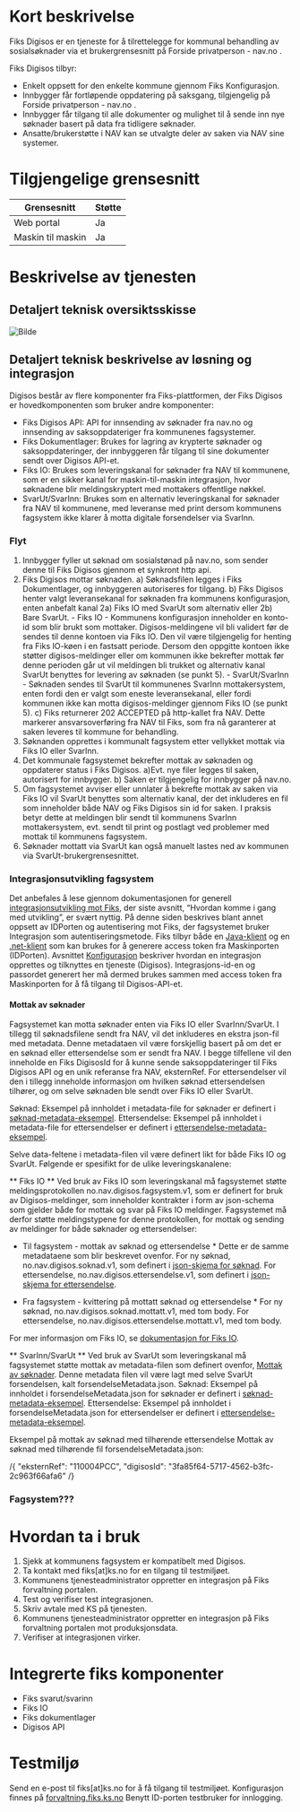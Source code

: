 # Kort beskrivelse
Fiks Digisos er en tjeneste for å tilrettelegge for kommunal behandling av sosialsøknader via et brukergrensesnitt på Forside privatperson - nav.no . 

Fiks Digisos tilbyr: 
- Enkelt oppsett for den enkelte kommune gjennom Fiks Konfigurasjon. 
- Innbygger får fortløpende oppdatering på saksgang, tilgjengelig på Forside privatperson - nav.no . 
- Innbygger får tilgang til alle dokumenter og mulighet til å sende inn nye søknader basert på data fra tidligere søknader. 
- Ansatte/brukerstøtte i NAV kan se utvalgte deler av saken via NAV sine systemer. 
 

# Tilgjengelige grensesnitt

|**Grensesnitt**|**Støtte**|
|---------------|----------|
| Web portal | Ja |
| Maskin til maskin | Ja |

# Beskrivelse av tjenesten

## Detaljert teknisk oversiktsskisse
![Bilde](../felles/images/fiks_digisos.png "")

## Detaljert teknisk beskrivelse av løsning og integrasjon
Digisos består av flere komponenter fra Fiks-plattformen, der Fiks Digisos er hovedkomponenten som bruker andre komponenter:

- Fiks Digisos API: API for innsending av søknader fra nav.no og innsending av saksoppdateriger fra kommunenes fagsystemer.
- Fiks Dokumentlager: Brukes for lagring av krypterte søknader og saksoppdateringer, der innbyggeren får tilgang til sine dokumenter sendt over Digisos API-et.
- Fiks IO: Brukes som leveringskanal for søknader fra NAV til kommunene, som er en sikker kanal for maskin-til-maskin integrasjon, hvor søknadene blir meldingskryptert med mottakers offentlige nøkkel.
- SvarUt/SvarInn: Brukes som en alternativ leveringskanal for søknader fra NAV til kommunene, med leveranse med print dersom kommunens fagsystem ikke klarer å motta digitale forsendelser via SvarInn.

### Flyt
1) Innbygger fyller ut søknad om sosialstønad på nav.no, som sender denne til Fiks Digisos gjennom et synkront http api.
2) Fiks Digisos mottar søknaden.
    a) Søknadsfilen legges i Fiks Dokumentlager, og innbyggeren autoriseres for tilgang.
    b) Fiks Digisos henter valgt leveransekanal for søknaden fra kommunens konfigurasjon, enten anbefalt kanal 2a) Fiks IO med SvarUt som alternativ eller 2b) Bare SvarUt.
        - Fiks IO - Kommunens konfigurasjon inneholder en konto-id som blir brukt som mottaker. Digisos-meldingene vil bli validert før de sendes til denne kontoen via Fiks IO. Den vil være tilgjengelig for henting fra Fiks IO-køen i en fastsatt periode. Dersom den oppgitte kontoen ikke støtter digisos-meldinger eller om kommunen ikke bekrefter mottak før denne perioden går ut vil meldingen bli trukket og alternativ kanal SvarUt benyttes for levering av søknaden (se punkt 5).
        - SvarUt/SvarInn - Søknaden sendes til SvarUt til kommunenes SvarInn mottakersystem, enten fordi den er valgt som eneste leveransekanal, eller fordi kommunen ikke kan motta digisos-meldinger gjennom Fiks IO (se punkt 5).
    c) Fiks returnerer 202 ACCEPTED på http-kallet fra NAV. Dette markerer ansvarsoverføring fra NAV til Fiks, som fra nå garanterer at saken leveres til kommune for behandling.
3) Søknanden opprettes i kommunalt fagsystem etter vellykket mottak via Fiks IO eller SvarInn.
4) Det kommunale fagsystemet bekrefter mottak av søknaden og oppdaterer status i Fiks Digisos.
    a)Evt. nye filer legges til saken, autorisert for innbygger.
    b) Saken er tilgjengelig for innbygger på nav.no.
5) Om fagsystemet avviser eller unnlater å bekrefte mottak av saken via Fiks IO vil SvarUt benyttes som alternativ kanal, der det inkluderes en fil som inneholder både NAV og Fiks Digisos sin id for saken. I praksis betyr dette at meldingen blir sendt til kommunens SvarInn mottakersystem, evt. sendt til print og postlagt ved problemer med mottak til kommunens fagsystem.
6) Søknader mottatt via SvarUt kan også manuelt lastes ned av kommunen via SvarUt-brukergrensesnittet.

### Integrasjonsutvikling fagsystem
Det anbefales å lese gjennom dokumentasjonen for generell [integrasjonsutvikling mot Fiks](https://developers.fiks.ks.no/fiks-plattform/integrasjoner/), der siste avsnitt, “Hvordan komme i gang med utvikling”, er svært nyttig. På denne siden beskrives blant annet oppsett av IDPorten og autentisering mot Fiks, der fagsystemet bruker Integrasjon som autentiseringsmetode. Fiks tilbyr både en [Java-klient](https://github.com/ks-no/fiks-maskinporten) og en [.net-klient](https://github.com/ks-no/fiks-maskinporten-client-dotnet) som kan brukes for å generere access token fra Maskinporten (IDPorten). Avsnittet [Konfigurasjon](https://ks-no.github.io/fiks-plattform/integrasjoner/#konfigurasjon) beskriver hvordan en integrasjon opprettes og tilknyttes en tjeneste (Digisos). Integrasjons-id-en og passordet generert her må dermed brukes sammen med access token fra Maskinporten for å få tilgang til Digisos-API-et.

#### Mottak av søknader 
Fagsystemet kan motta søknader enten via Fiks IO eller SvarInn/SvarUt. I tillegg til søknadsfilene sendt fra NAV, vil det inkluderes en ekstra json-fil med metadata. Denne metadataen vil være forskjellig basert på om det er en søknad eller ettersendelse som er sendt fra NAV. I begge tilfellene vil den inneholde en Fiks DigisosId for å kunne sende saksoppdateringer til Fiks Digisos API og en unik referanse fra NAV, eksternRef. For ettersendelser vil den i tillegg inneholde informasjon om hvilken søknad ettersendelsen tilhører, og om selve søknaden ble sendt over Fiks IO eller SvarUt.

Søknad: Eksempel på innholdet i metadata-file for søknader er definert i [søknad-metadata-eksempel](https://github.com/ks-no/fiks-io-meldingstype-katalog/blob/prod/schema/no.nav.digisos.soknad.v1/examples/litenDigisosMelding.json).
Ettersendelse: Eksempel på innholdet i metadata-file for ettersendelser er definert i [ettersendelse-metadata-eksempel](https://github.com/ks-no/fiks-io-meldingstype-katalog/blob/prod/schema/no.nav.digisos.ettersendelse.v1/examples/litenDigisosMelding.json).

Selve data-feltene i metadata-filen vil være definert likt for både Fiks IO og SvarUt. Følgende er spesifikt for de ulike leveringskanalene:

** Fiks IO **
Ved bruk av Fiks IO som leveringskanal må fagsystemet støtte meldingsprotokollen no.nav.digisos.fagsystem.v1, som er definert for bruk av Digisos-meldinger, som inneholder kontrakter i form av json-schema som gjelder både for mottak og svar på Fiks IO meldinger. Fagsystemet må derfor støtte meldingstypene for denne protokollen, for mottak og sending av meldinger for både søknader og ettersendelser:

* Til fagsystem - mottak av søknad og ettersendelse *
Dette er de samme metadataene som blir beskrevet ovenfor.
For ny søknad, no.nav.digisos.soknad.v1, som definert i [json-skjema for søknad](https://github.com/ks-no/fiks-io-meldingstype-katalog/tree/prod/schema/no.nav.digisos.soknad.v1).
For ettersendelse, no.nav.digisos.ettersendelse.v1, som definert i [json-skjema for ettersendelse](https://github.com/ks-no/fiks-io-meldingstype-katalog/blob/prod/schema/no.nav.digisos.ettersendelse.v1/examples/litenDigisosMelding.json).

* Fra fagsystem - kvittering på mottatt søknad og ettersendelse *
For ny søknad, no.nav.digisos.soknad.mottatt.v1, med tom body.
For ettersendelse, no.nav.digisos.ettersendelse.mottatt.v1, med tom body.

For mer informasjon om Fiks IO, se [dokumentasjon for Fiks IO](https://ks-no.github.io/fiks-plattform/tjenester/fiksprotokoll/fiksio/).


** SvarInn/SvarUt **
Ved bruk av SvarUt som leveringskanal må fagsystemet støtte mottak av metadata-filen som definert ovenfor, [Mottak av søknader](https://ks-no.github.io/fiks-plattform/tjenester/digisos/#mottak-av-s%C3%B8knader). Denne metadata filen vil være lagt med selve SvarUt forsendelsen, kalt forsendelseMetadata.json.
Søknad: Eksempel på innholdet i forsendelseMetadata.json for søknader er definert i [søknad-metadata-eksempel](https://github.com/ks-no/fiks-io-meldingstype-katalog/blob/prod/schema/no.nav.digisos.soknad.v1/examples/litenDigisosMelding.json).
Ettersendelse: Eksempel på innholdet i forsendelseMetadata.json for ettersendelser er definert i [ettersendelse-metadata-eksempel](https://github.com/ks-no/fiks-io-meldingstype-katalog/blob/prod/schema/no.nav.digisos.ettersendelse.v1/examples/litenDigisosMelding.json).

Eksempel på mottak av søknad med tilhørende ettersendelse
Mottak av søknad med tilhørende fil forsendelseMetadata.json:

/{
    "eksternRef": "110004PCC",
    "digisosId": "3fa85f64-5717-4562-b3fc-2c963f66afa6"
/}


### Fagsystem???

# Hvordan ta i bruk
1. Sjekk at kommunens fagsystem er kompatibelt med Digisos. 
2. Ta kontakt med fiks[at]ks.no for en tilgang til testmiljøet. 
3. Kommunens tjenesteadministrator oppretter en integrasjon på Fiks forvaltning portalen. 
4. Test og verifiser test integrasjonen. 
5. Skriv avtale med KS på tjenesten. 
6. Kommunens tjenesteadministrator oppretter en integrasjon på Fiks forvaltning portalen mot produksjonsdata. 
7. Verifiser at integrasjonen virker. 

# Integrerte fiks komponenter
- Fiks svarut/svarinn
- Fiks IO
- Fiks dokumentlager
- Digisos API

# Testmiljø
Send en e-post til fiks[at]ks.no for å få tilgang til testmiljøet.
Konfigurasjon finnes på [forvaltning.fiks.ks.no](https://forvaltning.fiks.test.ks.no) Benytt ID-porten testbruker for innlogging.
